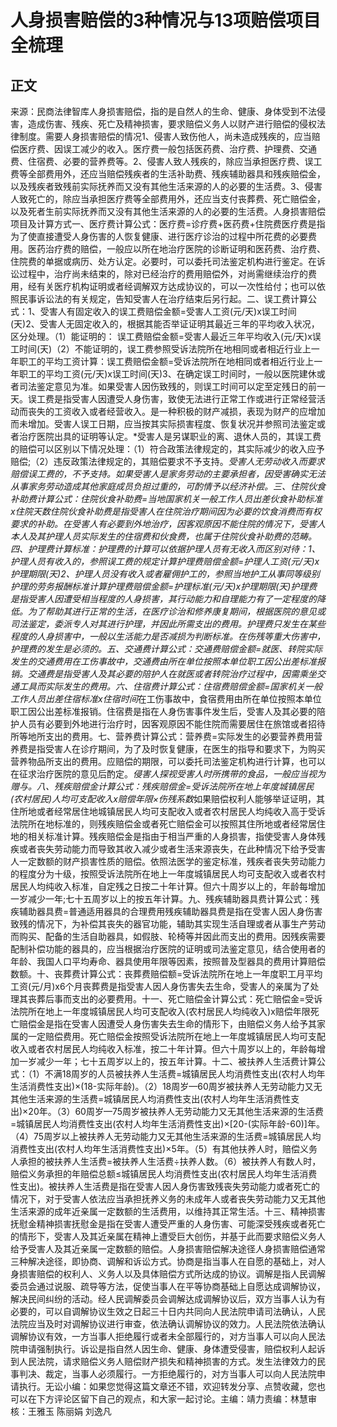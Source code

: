 # 人身损害赔偿的3种情况与13项赔偿项目全梳理
## 正文
来源：民商法律智库人身损害赔偿，指的是自然人的生命、健康、身体受到不法侵害，造成伤害、残疾、死亡及精神损害，要求赔偿义务人以财产进行赔偿的侵权法律制度。需要人身损害赔偿的情况1、侵害人致伤他人，尚未造成残疾的，应当赔偿医疗费、因误工减少的收入。医疗费一般包括医药费、治疗费、护理费、交通费、住宿费、必要的营养费等。2、侵害人致人残疾的，除应当承担医疗费、误工费等全部费用外，还应当赔偿残疾者的生活补助费、残疾辅助器具和残疾赔偿金，以及残疾者致残前实际抚养而又没有其他生活来源的人的必要的生活费。3、侵害人致死亡的，除应当承担医疗费等全部费用外，还应当支付丧葬费、死亡赔偿金，以及死者生前实际抚养而又没有其他生活来源的人的必要的生活费。人身损害赔偿项目及计算方式一、医疗费计算公式：医疗费=诊疗费+医药费+住院费医疗费是指为了使直接遭受人身伤害的人恢复健康、进行医疗诊治的过程中所花费的必要费用。医药治疗费的赔偿，一般应以所在地治疗医院的诊断证明和医药费、治疗费、住院费的单据或病历、处方认定。必要时，可以委托司法鉴定机构进行鉴定。在诉讼过程中，治疗尚未结束的，除对已经治疗的费用赔偿外，对尚需继续治疗的费用，经有关医疗机构证明或者经调解双方达成协议的，可以一次性给付；也可以依照民事诉讼法的有关规定，告知受害人在治疗结束后另行起。二、误工费计算公式：1、受害人有固定收入的误工费赔偿金额=受害人工资(元/天)x误工时间(天)2、受害人无固定收入的，根据其能否举证证明其最近三年的平均收入状况，区分处理。（1）能证明的： 误工费赔偿金额=受害人最近三年平均收入(元/天)x误工时间(天)（2）不能证明的，误工费参照受诉法院所在地相同或者相近行业上一年职工的平均工资计算：误工费赔偿金额=受诉法院所在地相同或者相近行业上一年职工的平均工资(元/天)x误工时间(天)3、在确定误工时间时，一般以医院建休或者司法鉴定意见为准。如果受害人因伤致残的，则误工时间可以定至定残日的前一天。误工费是指受害人因遭受人身伤害，致使无法进行正常工作或进行正常经营活动而丧失的工资收入或者经营收入。是一种积极的财产减损，表现为财产的应增加而未增加。受害人误工日期，应当按其实际损害程度、恢复状况并参照司法鉴定或者治疗医院出具的证明等认定。*受害人是另谋职业的离、退休人员的，其误工费的赔偿可以区别以下情况处理：（1）符合政策法律规定的，其实际减少的收入应予赔偿;（2）违反政策法律规定的，其赔偿要求不予支持。*受害人无劳动收入而要求赔偿误工费的，不予支持。如果受害人是家务劳动的主要承担者，因受害确实无法从事家务劳动造成其他家庭成员负担过重的，可酌情予以经济补偿。三、住院伙食补助费计算公式：住院伙食补助费=当地国家机关一般工作人员出差伙食补助标准x住院天数住院伙食补助费是指受害人在住院治疗期间因为必要的饮食消费而有权要求的补助。在受害人有必要到外地治疗，因客观原因不能住院的情况下，受害人本人及其护理人员实际发生的住宿费和伙食费，也属于住院伙食补助费的范畴。四、护理费计算标准：护理费的计算可以依据护理人员有无收入而区别对待：1、护理人员有收入的，参照误工费的规定计算护理费赔偿金额=护理人工资(元/天)x护理期限(天)2、护理人员没有收入或者雇佣护工的，参照当地护工从事同等级别护理的劳务报酬标准计算护理费赔偿金额=护理标准(元/天)x护理期限(天)护理费是指受害人因遭受相当程度的人身损害，其行动能力和自理能力有了一定程度的降低。为了帮助其进行正常的生活，在医疗诊治和修养康复期间，根据医院的意见或司法鉴定，委派专人对其进行护理，并因此所需支出的费用。*护理费只发生在某些程度的人身损害中，一般以生活能力是否减损为判断标准。在伤残等重大伤害中，护理费的发生是必须的。五、交通费计算公式：交通费赔偿金额=就医、转院实际发生的交通费用*在工伤事故中，交通费由所在单位按照本单位职工因公出差标准报销。交通费是指受害人及其必要的陪护人在就医或者转院治疗过程中，因需乘坐交通工具而实际发生的费用。六、住宿费计算公式：住宿费赔偿金额=国家机关一般工作人员出差住宿标准x住宿时间*在工伤事故中，食宿费用由所在单位按照本单位职工因公出差标准报销。住宿费是指在人身伤害事件发生后，受害人及其必要的陪护人员有必要到外地进行治疗时，因客观原因不能住院而需要居住在旅馆或者招待所等地所支出的费用。七、营养费计算公式：营养费=实际发生的必要营养费用营养费是指受害人在诊疗期间，为了及时恢复健康，在医生的指导和要求下，为购买营养物品所支出的费用。应赔偿的期限，可以委托司法鉴定机构进行计算，也可以在征求治疗医院的意见后酌定。*侵害人探视受害人时所携带的食品，一般应当视为赠与。八、残疾赔偿金计算公式：残疾赔偿金=受诉法院所在地上年度城镇居民(农村居民)人均可支配收入x赔偿年限×伤残系数*如果赔偿权利人能够举证证明，其住所地或者经常居住地城镇居民人均可支配收入或者农村居民人均纯收入高于受诉法院所在地标准的，则残疾赔偿金或者死亡赔偿金可以按照其住所地或者经常居住地的相关标准计算。残疾赔偿金是指由于相当严重的人身损害，指使受害人身体残疾或者丧失劳动能力而导致其收入减少或者生活来源丧失，在此种情况下给予受害人一定数额的财产损害性质的赔偿。依照法医学的鉴定标准，残疾者丧失劳动能力的程度分为十级，按照受诉法院所在地上一年度城镇居民人均可支配收入或者农村居民人均纯收入标准，自定残之日按二十年计算。但六十周岁以上的，年龄每增加一岁减少一年;七十五周岁以上的按五年计算。九、残疾辅助器具费计算公式：残疾辅助器具费=普通适用器具的合理费用残疾辅助器具费是指在受害人因人身伤害致残的情况下，为补偿其丧失的器官功能，辅助其实现生活自理或者从事生产劳动而购买、配备的生活自助器具，如假肢、轮椅等并因此而支出的费用。因残疾需要配制补偿功能的器具的，应当根据治疗医院的证明或司法鉴定意见，结合使用者的年龄、我国人口平均寿命、器具使用年限等因素，按照普及型器具的费用计算赔偿数额。十、丧葬费计算公式：丧葬费赔偿额=受诉法院所在地上一年度职工月平均工资(元/月)x6个月丧葬费是指受害人因人身伤害失去生命，受害人的亲属为了处理其丧葬后事而支出的必要费用。十一、死亡赔偿金计算公式：死亡赔偿金=受诉法院所在地上一年度城镇居民人均可支配收入(农村居民人均纯收入)x赔偿年限死亡赔偿金是指在受害人因遭受人身伤害失去生命的情形下，由赔偿义务人给予其家属的一定赔偿费用。死亡赔偿金按照受诉法院所在地上一年度城镇居民人均可支配收入或者农村居民人均纯收入标准，按二十年计算。但六十周岁以上的，年龄每增加一岁减少一年；七十五周岁以上的，按五年计算。十二、被扶养人生活费计算公式：（1）不满18周岁的人员被扶养人生活费=城镇居民人均消费性支出(农村人均年生活消费性支出)×(18-实际年龄)。（2）18周岁—60周岁被扶养人无劳动能力又无其他生活来源的生活费=城镇居民人均消费性支出(农村人均年生活消费性支出)×20年。（3）60周岁—75周岁被扶养人无劳动能力又无其他生活来源的生活费=城镇居民人均消费性支出(农村人均年生活消费性支出)×[20-(实际年龄-60)]年。（4）75周岁以上被扶养人无劳动能力又无其他生活来源的生活费=城镇居民人均消费性支出(农村人均年生活消费性支出)×5年。（5）有其他扶养人时，赔偿义务人承担的被扶养人生活费=被扶养人生活费÷扶养人数。（6）被扶养人有数人时，赔偿义务承担的年赔偿总额≤城镇居民人均消费性支出(农村居民人均年生活消费性支出)。被扶养人生活费是指在受害人因人身伤害致残丧失劳动能力或者死亡的情况下，对于受害人依法应当承担抚养义务的未成年人或者丧失劳动能力又无其他生活来源的成年近亲属一定数额的生活费用，以维持其正常生活。十三、精神损害抚慰金精神损害抚慰金是指在受害人遭受严重的人身伤害、可能深受残疾或者死亡的情形下，受害人及其近亲属在精神上遭受巨大创伤，并基于此而要求赔偿义务人给予受害人及其近亲属一定数额的赔偿。人身损害赔偿解决途径人身损害赔偿通常三种解决途径，即协商、调解和诉讼方式。协商是指当事人在自愿的基础上，对人身损害赔偿的权利人、义务人以及具体赔偿方式所达成的协议。调解是指人民调解委员会通过说服、疏导等方法，促使当事人在平等协商基础上自愿达成调解协议，解决民间纠纷的活动。经人民调解委员会调解达成调解协议后，双方当事人认为有必要的，可以自调解协议生效之日起三十日内共同向人民法院申请司法确认，人民法院应当及时对调解协议进行审查，依法确认调解协议的效力。人民法院依法确认调解协议有效，一方当事人拒绝履行或者未全部履行的，对方当事人可以向人民法院申请强制执行。诉讼是指自然人因生命、健康、身体遭受侵害，赔偿权利人起诉到人民法院，请求赔偿义务人赔偿财产损失和精神损害的方式。发生法律效力的民事判决、裁定，当事人必须履行。一方拒绝履行的，对方当事人可以向人民法院申请执行。无讼小编：如果您觉得这篇文章还不错，欢迎转发分享、点赞收藏，您也可以在下方评论区留下自己的观点，和大家一起讨论。主编：靖力责编：林慧审核：王雅玉 陈丽娟 刘逸凡